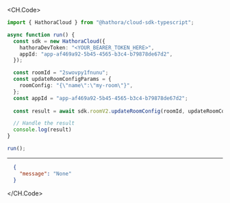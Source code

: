 
<CH.Code>
```typescript UpdateRoomConfig.ts
import { HathoraCloud } from "@hathora/cloud-sdk-typescript";

async function run() {
  const sdk = new HathoraCloud({
    hathoraDevToken: "<YOUR_BEARER_TOKEN_HERE>",
    appId: "app-af469a92-5b45-4565-b3c4-b79878de67d2",
  });

  const roomId = "2swovpy1fnunu";
  const updateRoomConfigParams = {
    roomConfig: "{\"name\":\"my-room\"}",
  };
  const appId = "app-af469a92-5b45-4565-b3c4-b79878de67d2";
  
  const result = await sdk.roomV2.updateRoomConfig(roomId, updateRoomConfigParams, appId);

  // Handle the result
  console.log(result)
}

run();
```
---

```json Example Response
  {
    "message": "None"
  }
```
</CH.Code>
